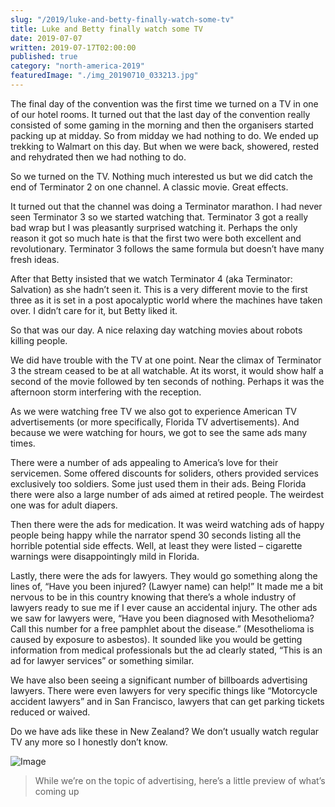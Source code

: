 ```yaml
---
slug: "/2019/luke-and-betty-finally-watch-some-tv"
title: Luke and Betty finally watch some TV
date: 2019-07-07
written: 2019-07-17T02:00:00
published: true
category: "north-america-2019"
featuredImage: "./img_20190710_033213.jpg"
---
```


The final day of the convention was the first time we turned on a TV in one of our hotel rooms. It turned out that the last day of the convention really consisted of some gaming in the morning and then the organisers started packing up at midday. So from midday we had nothing to do. We ended up trekking to Walmart on this day. But when we were back, showered, rested and rehydrated then we had nothing to do.

So we turned on the TV. Nothing much interested us but we did catch the end of Terminator 2 on one channel. A classic movie. Great effects.

It turned out that the channel was doing a Terminator marathon. I had never seen Terminator 3 so we started watching that. Terminator 3 got a really bad wrap but I was pleasantly surprised watching it. Perhaps the only reason it got so much hate is that the first two were both excellent and revolutionary. Terminator 3 follows the same formula but doesn’t have many fresh ideas.

After that Betty insisted that we watch Terminator 4 (aka Terminator: Salvation) as she hadn’t seen it. This is a very different movie to the first three as it is set in a post apocalyptic world where the machines have taken over. I didn’t care for it, but Betty liked it.

So that was our day. A nice relaxing day watching movies about robots killing people.

We did have trouble with the TV at one point. Near the climax of Terminator 3 the stream ceased to be at all watchable. At its worst, it would show half a second of the movie followed by ten seconds of nothing. Perhaps it was the afternoon storm interfering with the reception.

As we were watching free TV we also got to experience American TV advertisements (or more specifically, Florida TV advertisements). And because we were watching for hours, we got to see the same ads many times.

There were a number of ads appealing to America’s love for their servicemen. Some offered discounts for soliders, others provided services exclusively too soldiers. Some just used them in their ads. Being Florida there were also a large number of ads aimed at retired people. The weirdest one was for adult diapers.

Then there were the ads for medication. It was weird watching ads of happy people being happy while the narrator spend 30 seconds listing all the horrible potential side effects. Well, at least they were listed – cigarette warnings were disappointingly mild in Florida.

Lastly, there were the ads for lawyers. They would go something along the lines of, “Have you been injured? (Lawyer name) can help!” It made me a bit nervous to be in this country knowing that there’s a whole industry of lawyers ready to sue me if I ever cause an accidental injury. The other ads we saw for lawyers were, “Have you been diagnosed with Mesothelioma? Call this number for a free pamphlet about the disease.” (Mesothelioma is caused by exposure to asbestos). It sounded like you would be getting information from medical professionals but the ad clearly stated, “This is an ad for lawyer services” or something similar.

We have also been seeing a significant number of billboards advertising lawyers. There were even lawyers for very specific things like “Motorcycle accident lawyers” and in San Francisco, lawyers that can get parking tickets reduced or waived.

Do we have ads like these in New Zealand? We don’t usually watch regular TV any more so I honestly don’t know.

![Image](img_20190710_033213.jpg)

> While we’re on the topic of advertising, here’s a little preview of what’s coming up